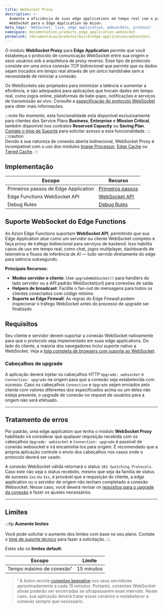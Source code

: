```yaml
---
title: WebSocket Proxy
description: >-
  Aumente a eficiência de suas edge applications em tempo real com o protocolo
  WebSocket para o Edge Application da Azion.
meta_tags: 'WebSocket, live, edge application, websockets, protocol'
namespace: documentation_products_edge_application_websocket
permalink: /documentacao/produtos/build/edge-application/websocket/
---
```



O módulo **WebSocket Proxy** para **Edge Application** permite que você estabeleça o protocolo de comunicação WebSocket entre sua origem e seus usuários sob a arquitetura de proxy reverso. Esse tipo de protocolo consiste em uma única conexão TCP bidirecional que permite que os dados sejam trocados em tempo real através de um único handshake sem a necessidade de reiniciar a conexão.

Os WebSockets são projetados para minimizar a latência e aumentar a eficiência, e são adequados para aplicações que trocam dados em tempo real, como jogos online, plataformas de bate-papo, notificações e serviços de transmissão ao vivo. Consulte a [especificação do protocolo WebSocket](https://datatracker.ietf.org/doc/html/rfc6455) para obter mais informações.

:::note
No momento, esta funcionalidade está disponível exclusivamente para clientes dos Service Plans **Business**, **Enterprise** e **Mission Critical**, também disponível nos contratos **Reserved Capacity** ou **Saving Plan**. [Contate o time de Suporte](https://tickets.azion.com/pt-br/support/login) para solicitar acesso a esta funcionalidade.
:::
:::caution  
Devido à sua natureza de conexão aberta bidirecional, WebSocket Proxy é incompatível com o uso dos módulos [Image Processor](/pt-br/documentacao/produtos/build/edge-application/image-processor/), [Edge Cache](/pt-br/documentacao/produtos/build/edge-application/edge-cache/) ou [Tiered Cache](/pt-br/documentacao/produtos/build/edge-application/tiered-cache/).
:::

## Implementação

| Escopo | Recurso |
| --- | --- |
| Primeiros passos de Edge Application | [Primeiros passos](/pt-br/documentacao/produtos/build/edge-application/primeiros-passos/) |
| Edge Functions WebSocket API | [WebSocket API](/pt-br/documentacao/runtime/api-reference/websocket/) |
| Debug Rules | [Debug Rules](/pt-br/documentacao/produtos/guias/debug-regras/) |

## Suporte WebSocket do Edge Functions

As Azion Edge Functions suportam **WebSocket API**, permitindo que sua Edge Application atue como um servidor ou cliente WebSocket completo e faça proxy de tráfego bidirecional para serviços de backend. Isso habilita casos de uso em tempo real, como chat, jogos multiplayer, dashboards de telemetria e fluxos de inferência de AI — tudo servido diretamente do edge para latência subsegundo.

**Principais Recursos:**
- **Modos servidor e cliente**: Use `upgradeWebSocket()` para handlers do lado servidor ou a API padrão WebSocket(url) para conexões de saída
- **Helpers de broadcast**: Facilite o fan-out de mensagens para todos os clientes conectados com código mínimo
- **Suporte ao Edge Firewall**: As regras do Edge Firewall podem inspecionar o tráfego WebSocket antes do processo de upgrade ser finalizado

<LinkButton link="/pt-br/documentacao/runtime/api-reference/websocket/" label="Ir para referência da WebSocket API" severity="secondary" target="_blank" />

## Requisitos

Seu cliente e servidor devem suportar a conexão WebSocket nativamente para que o protocolo seja implementado em suas edge applications. Do lado do cliente, a maioria dos navegadores inclui suporte nativo a WebSocket. Veja a [lista completa de browsers com suporte ao WebSocket](https://caniuse.com/websockets).

### Cabeçalhos de upgrade

A aplicação deverá injetar os cabeçalhos HTTP `Upgrade: websocket` e `Connection: upgrade` na origem para que a conexão seja estabelecida com sucesso. Caso os cabeçalhos `Connection` e `Upgrade` sejam enviados pelo cliente com valores diferentes dos especificados acima ou um deles não esteja presente, o upgrade de conexão no request de usuários para a origem não será efetuado.

---

## Tratamento de erros

Por padrão, uma edge application que tenha o módulo **WebSocket Proxy** habilitado irá considerar que qualquer requisição recebida com os cabeçalhos `Upgrade: websocket` e `Connection: upgrade` é passível de conexão websocket e irá encaminhá-los para origem. É recomendado que a própria aplicação controle o envio dos cabeçalhos nos casos onde o protocolo deverá ser usado.

A conexão WebSocket válida retornará o status `101 Switching Protocols`. Caso este não seja o status recebido, mesmo que seja da família de status de sucesso `2xx` ou `3xx`, é provável que a requisição do cliente, a edge application ou o servidor de origem não tenham completado a conexão Websocket. Nesse caso, você deverá revisar os [requisitos para o upgrade da conexão](#requisitos) e fazer os ajustes necessários.

---

## Limites

:::tip
**Aumente limites** <br></br>
Você pode solicitar o aumento dos limites com base no seu plano. Contate o [time de suporte técnico](/pt-br/documentacao/servicos/suporte/) para fazer a solicitação.
:::

Estes são os **limites default**:

| Escopo | Limite |
| --- | --- |
| Tempo máximo de conexão¹ | 15 minutos |

> ¹ A Azion recicla [conexões keepalive](/pt-br/documentacao/produtos/build/edge-application/#keepalive-timeout) nos seus servidores aproximadamente a cada *15 minutos*. Portanto, conexões WebSocket ativas poderão ser encerradas se ultrapassarem esse intervalo. Neste caso, sua aplicação deverá tratar esses cenários e restabelecer a conexão sempre que necessário.

